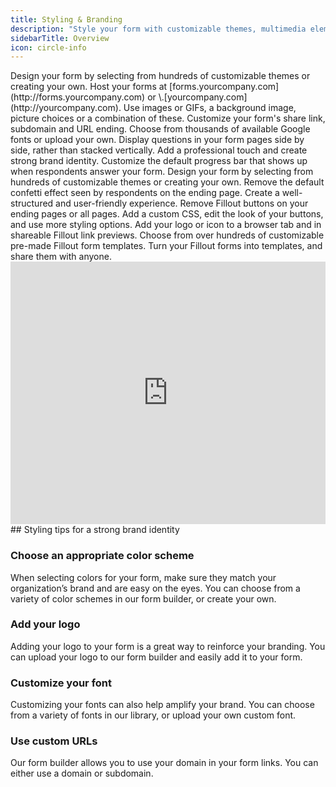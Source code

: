 ```yaml
---
title: Styling & Branding
description: "Style your form with customizable themes, multimedia elements like images or GIFs and custom fonts. Establish a coherent brand identity by adding your logo, using a custom domains, matching your brand’s colors and more."
sidebarTitle: Overview
icon: circle-info
---
```


<CardGroup cols={2}>
  <Card title="Themes" href="/help/themes" icon="palette" iconType="regular" color="#FFC738">
    Design your form by selecting from hundreds of customizable themes or creating your own.
  </Card>
  <Card title="Use custom domains" href="/help/custom-domains" icon="globe" iconType="regular" color="#FFC738">
    Host your forms at [forms.yourcompany.com](http://forms.yourcompany.com) or \<anything\>.[yourcompany.com](http://yourcompany.com).
  </Card>
  <Card title="Add images or GIFs" href="/help/image-gif" icon="image" iconType="regular" color="#FFC738">
    Use images or GIFs, a background image, picture choices or a combination of these.
  </Card>
  <Card title="Custom form links and share preview" href="/help/custom-link"icon="message-image" iconType="regular" color="#FFC738">
    Customize your form's share link, subdomain and URL ending.
  </Card>
  <Card title="Change fonts" href="/help/form-fonts" icon="font-case" iconType="regular" color="#FFC738">
    Choose from thousands of available Google fonts or upload your own.
  </Card>
  <Card title="Create multi-column forms" href="/help/multi-column-forms" icon="table-columns" iconType="regular" color="#FFC738">
    Display questions in your form pages side by side, rather than stacked vertically.
  </Card>
  <Card title="Add a logo" href="/help/logo" icon="airbnb" iconType="regular" color="#FFC738">
    Add a professional touch and create strong brand identity.
  </Card>
  <Card title="Progress bar" href="/help/progress-bar" icon="bars-progress" iconType="regular" color="#FFC738">
    Customize the default progress bar that shows up when respondents answer your form.
  </Card>
  <Card title="Form page layout" href="/help/layout" icon="rectangles-mixed" iconType="regular" color="#FFC738">
    Design your form by selecting from hundreds of customizable themes or creating your own.
  </Card>
  <Card title="Disable the confetti effect" href="/help/confetti" icon="party-horn" iconType="regular" color="#FFC738">
    Remove the default confetti effect seen by respondents on the ending page.
  </Card>
  <Card title="Add headings" href="/help/heading" icon="heading" iconType="regular" color="#FFC738">
    Create a well-structured and user-friendly experience.
  </Card>
  <Card title="Remove Fillout branding" href="/help/remove-fillout-branding" icon="delete-right" iconType="regular" color="#FFC738">
    Remove Fillout buttons on your ending pages or all pages.
  </Card>
  <Card title="Advanced designer" href="/help/advanced-designer" icon="paintbrush-pencil" iconType="regular" color="#FFC738">
    Add a custom CSS, edit the look of your buttons, and use more styling options.
  </Card>
  <Card title="Custom favicon" href="/help/favicon" icon="icons" iconType="regular" color="#FFC738">
    Add your logo or icon to a browser tab and in shareable Fillout link previews.
  </Card>
  <Card title="Form templates" href="/help/form-templates" icon="file-image" iconType="regular" color="#FFC738">
    Choose from over hundreds of customizable pre-made Fillout form templates.
  </Card>
  <Card title="Create your own form template" href="/help/make-a-form-template" icon="images" iconType="regular" color="#FFC738">
    Turn your Fillout forms into templates, and share them with anyone.
  </Card>
</CardGroup>

<Frame>
  <iframe width="100%" height="420" src="https://www.youtube.com/embed/XDvfwbFE3zI" title="How to customize your form, survey, or quiz" frameborder="0" allow="accelerometer; autoplay; clipboard-write; encrypted-media; gyroscope; picture-in-picture; web-share" referrerpolicy="strict-origin-when-cross-origin" allowfullscreen></iframe>
</Frame>
## Styling tips for a strong brand identity

### Choose an appropriate color scheme

When selecting colors for your form, make sure they match your organization’s brand and are easy on the eyes. You can choose from a variety of color schemes in our form builder, or create your own.

### Add your logo

Adding your logo to your form is a great way to reinforce your branding. You can upload your logo to our form builder and easily add it to your form.

### Customize your font

Customizing your fonts can also help amplify your brand. You can choose from a variety of fonts in our library, or upload your own custom font.

### Use custom URLs

Our form builder allows you to use your domain in your form links. You can either use a domain or subdomain.

